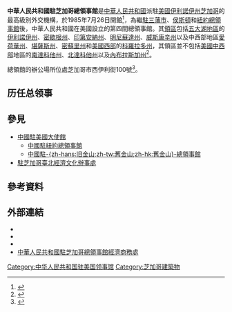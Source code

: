 {{noteTA
|G1=USState
}}
{{Infobox diplomatic mission
|name=中華人民共和國駐芝加哥總領事館
| native_name         = {{lang|en|Consulate General of the People's Republic of China in Chicago}}
| logo = [[File:National_Emblem_of_the_People's_Republic_of_China_(2).svg|120px]]
|location={{USA}}[[芝加哥|芝加哥]]
|image=Chinese Consulate Chicago.JPG
|address=西伊利街100號
|department={{flagicon|CHN}} [[中国驻美国大使馆|中国驻美国大使馆]]
|consul_general=[[赵建|赵建]]<small>（2019-）</small>
|website=[http://chicago.china-consulate.gov.cn/chn/ 中華人民共和國駐芝加哥總領事館官方網站]
}}
'''中華人民共和國駐芝加哥總領事館'''是[[中華人民共和國|中華人民共和國]]派駐[[美國|美國]][[伊利諾伊州|伊利諾伊州]][[芝加哥|芝加哥]]的最高級別外交機構，於1985年7月26日開館<ref>{{cite web|url=http://www.fairfellow.com/chicagohth/article/a_Ye_Hengqing_009.htm|title=熱烈祝賀中國駐芝加哥總領事館開館29周年!|author=葉恒青|publisher=大芝加哥地區中國和平統一促進會|accessdate=2015-05-03|archive-url=https://web.archive.org/web/20190220225653/http://www.fairfellow.com/chicagohth/article/a_Ye_Hengqing_009.htm|archive-date=2019-02-20|dead-url=yes}}</ref>，為繼[[中華人民共和國駐舊金山總領事館|駐三藩市]]、[[中華人民共和國駐休斯敦總領事館|侯斯頓]]和[[中華人民共和國駐紐約總領事館|紐約總領事館]]後，中華人民共和國在美國設立的第四間總領事館。其[[領事轄區|領區]]包括[[五大湖地區|五大湖地區]]的[[伊利諾伊州|伊利諾伊州]]、[[密歇根州|密歇根州]]、[[印第安納州|印第安納州]]、[[明尼蘇達州|明尼蘇達州]]、[[威斯康辛州|威斯康辛州]]以及中西部地區[[愛荷華州|愛荷華州]]、[[堪薩斯州|堪薩斯州]]、[[密蘇里州|密蘇里州]]和[[美國西部|美國西部]]的[[科羅拉多州|科羅拉多州]]，其領區並不包括[[美國中西部|美國中西部]]地區的[[南達科他州|南達科他州]]、[[北達科他州|北達科他州]]以及[[內布拉斯加州|內布拉斯加州]]<ref>{{cite web|url=http://www.china-embassy.org/chn/zmzlglj/t84176.htm|title=中国驻美国大使馆、总领馆领区图|publisher=中國駐美國大使館|accessdate=2015-05-03|archive-date=2015-05-11|archive-url=https://web.archive.org/web/20150511004654/http://www.china-embassy.org/chn/zmzlglj/t84176.htm|dead-url=no}}</ref>。

總領館的辦公場所位處芝加哥市西伊利街100號<ref>{{cite web|url=http://www.chinaconsulatechicago.org/chn/lgxx/gywm/t32012.htm|title=交通圖|publisher=中華人民共和國駐芝加哥總領事館|accessdate=2015-05-03|archive-url=https://web.archive.org/web/20150515055243/http://www.chinaconsulatechicago.org/chn/lgxx/gywm/t32012.htm|archive-date=2015-05-15|dead-url=yes}}</ref>。

==历任总领事==
{{main|中国驻芝加哥总领事列表}}

==參見==
*[[中國駐美國大使館|中國駐美國大使館]]
**[[中國駐紐約總領事館|中國駐紐約總領事館]]
**[[中國駐舊金山總領事館|中國駐-{zh-hans:旧金山;zh-tw:舊金山;zh-hk:舊金山}-總領事館]]
*[[駐芝加哥臺北經濟文化辦事處|駐芝加哥臺北經濟文化辦事處]]
==參考資料==
{{reflist}}
==外部連結==
* {{Official Website|http://chicago.china-consulate.gov.cn/chn/|中华人民共和国驻芝加哥总领事馆官方网站}}{{zh-hans icon}}{{en icon}}
* {{Facebook|ChinaConsulateCHGO}}
* {{Twitter|ChinaConsulate}}
* [http://chicago.mofcom.gov.cn/ 中華人民共和國駐芝加哥總領事館經濟商務處]{{zh-hans icon}}
{{中华人民共和国驻外机构}}

[[Category:中华人民共和国驻美国领事馆|Category:中华人民共和国驻美国领事馆]]
[[Category:芝加哥建築物|Category:芝加哥建築物]]